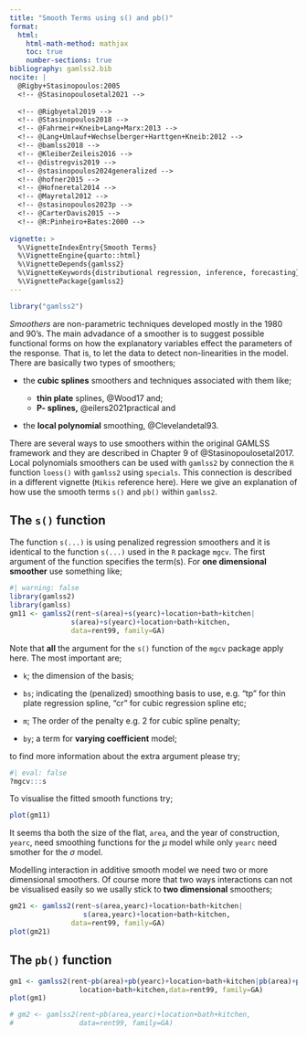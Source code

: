 ```yaml
---
title: "Smooth Terms using s() and pb()"
format: 
  html:
    html-math-method: mathjax
    toc: true
    number-sections: true
bibliography: gamlss2.bib
nocite: |
  @Rigby+Stasinopoulos:2005
  <!-- @Stasinopoulosetal2021 -->
 
  <!-- @Rigbyetal2019 -->
  <!-- @Stasinopoulos2018 -->
  <!-- @Fahrmeir+Kneib+Lang+Marx:2013 -->
  <!-- @Lang+Umlauf+Wechselberger+Harttgen+Kneib:2012 -->
  <!-- @bamlss2018 -->
  <!-- @KleiberZeileis2016 -->
  <!-- @distregvis2019 -->
  <!-- @stasinopoulos2024generalized -->
  <!-- @hofner2015 -->
  <!-- @Hofneretal2014 -->
  <!-- @Mayretal2012 -->
  <!-- @stasinopoulos2023p -->
  <!-- @CarterDavis2015 -->
  <!-- @R:Pinheiro+Bates:2000 -->
  
vignette: >
  %\VignetteIndexEntry{Smooth Terms}
  %\VignetteEngine{quarto::html}
  %\VignetteDepends{gamlss2}
  %\VignetteKeywords{distributional regression, inference, forecasting}
  %\VignettePackage{gamlss2}
---
```


```r
library("gamlss2")
```

*Smoothers* are non-parametric techniques developed mostly in the 1980 and 90's. The main advadance of a smoother is to suggest possible functional forms on how the explanatory variables effect the parameters of the response. That is, to let the data to detect non-linearities in the model. There are basically two types of smoothers;

-   the **cubic splines** smoothers and techniques associated with them like;

    -   **thin plate** splines, @Wood17 and;
    -   **P- splines,** @eilers2021practical and

-   the **local polynomial** smoothing, @Clevelandetal93.

There are several ways to use smoothers within the original GAMLSS framework and they are described in Chapter 9 of @Stasinopoulosetal2017. Local polynomials smoothers can be used with `gamlss2` by connection the `R` function `loess()` with `gamlss2` using  `specials`. This connection is described in a different vignette (`Mikis` reference here).   Here we give an explanation  of how use the smooth terms  `s()` and `pb()` within `gamlss2`.

## The `s()` function 



The function `s(...)` is using penalized regression smoothers  and it is identical  to the function `s(...)` used in the `R` package `mgcv`. The first argument of the function specifies the term(s).
For **one dimensional smoother** use something like; 
```r
#| warning: false
library(gamlss2)
library(gamlss)
gm11 <- gamlss2(rent~s(area)+s(yearc)+location+bath+kitchen|
               s(area)+s(yearc)+location+bath+kitchen,
               data=rent99, family=GA)

```

Note that **all** the argument for the `s()` function of the `mgcv` package apply here. The most important are;

- `k`; the dimension of the basis;

- `bs`;   indicating the (penalized) smoothing basis to use, e.g. "tp" for thin plate regression spline, "cr" for cubic regression spline etc; 

- `m`;	 The order of the penalty e.g. 2 for cubic spline penalty;

- `by`; a term for **varying coefficient** model;

to find more information  about the extra argument please try; 
```r
#| eval: false
?mgcv:::s
```
To visualise the fitted smooth functions try; 
```r
plot(gm11)
```
It seems tha both the size of the flat, `area`, and the year of construction, `yearc`, need smoothing functions for the $\mu$ model while only `yearc` need smother for the $\sigma$ model.    

Modelling interaction in additive smooth model we need two or more dimensional smoothers. Of course more that two ways interactions can not be visualised easily so we usally stick to  **two dimensional** smoothers;
```r
gm21 <- gamlss2(rent~s(area,yearc)+location+bath+kitchen|
                  s(area,yearc)+location+bath+kitchen,
               data=rent99, family=GA)
plot(gm21)
```



## The `pb()` function 

```r
gm1 <- gamlss2(rent~pb(area)+pb(yearc)+location+bath+kitchen|pb(area)+pb(yearc)+
                 location+bath+kitchen,data=rent99, family=GA)
plot(gm1)
```


```r
# gm2 <- gamlss2(rent~pb(area,yearc)+location+bath+kitchen,
#                data=rent99, family=GA)

```
